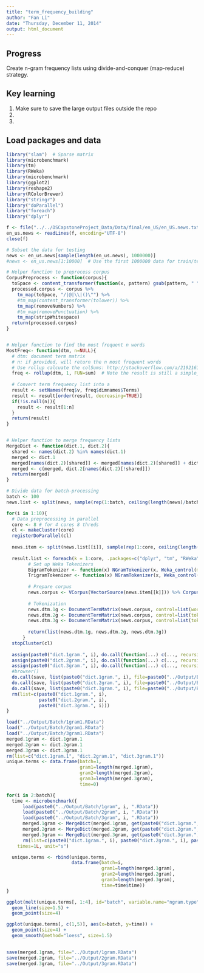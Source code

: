 ```yaml
---
title: "term_frequency_building"
author: "Fan Li"
date: "Thursday, December 11, 2014"
output: html_document
---
```


## Progress

Create n-gram frequency lists using divide-and-conquer (map-reduce) strategy.


## Key learning

1. Make sure to save the large output files outside the repo
2. 
3. 


## Load packages and data
```r
library("slam")  # Sparse matrix
library(microbenchmark)
library(tm)
library(RWeka)
library(microbenchmark)
library(ggplot2)
library(reshape2)
library(RColorBrewer)
library("stringr")
library("doParallel")
library("foreach")
library("dplyr")

f <- file("../../DSCapstoneProject_Data/Data/final/en_US/en_US.news.txt", "rb")
en_us.news <- readLines(f, encoding="UTF-8")
close(f)

# Subset the data for testing
news <- en_us.news[sample(length(en_us.news), 1000000)]
#news <- en_us.news[1:10000]  # Use the first 1000000 data for train/test
```

```r
# Helper function to preprocess corpus
CorpusPreprocess <- function(corpus){
  toSpace <- content_transformer(function(x, pattern) gsub(pattern, " ", x))
  processed.corpus <- corpus %>%
    tm_map(toSpace, "/|@|\\|()\"") %>%
    #tm_map(content_transformer(tolower)) %>%
    tm_map(removeNumbers) %>%
    #tm_map(removePunctuation) %>%
    tm_map(stripWhitespace)
  return(processed.corpus)
}


# Helper function to find the most frequent n words
MostFreq<- function(dtm, n=NULL){
  # dtm: document term matrix
  # n: if provided, will return the n most frequent words
  # Use rollup calcuate the colSums: http://stackoverflow.com/a/21921618
  freq <- rollup(dtm, 1, FUN=sum)  # Note the result is still a simple_triplet_matrix
  
  # Convert term frequency list into a 
  result <- setNames(freq$v, freq$dimnames$Terms) 
  result <- result[order(result, decreasing=TRUE)]
  if(!is.null(n)){
    result <- result[1:n]
  }
  return(result)
}


# Helper function to merge frequency lists
MergeDict <- function(dict.1, dict.2){
  shared <- names(dict.2) %in% names(dict.1)
  merged <- dict.1
  merged[names(dict.2)[shared]] <- merged[names(dict.2)[shared]] + dict.2[names(dict.2)[shared]]
  merged <- c(merged, dict.2[names(dict.2)[!shared]])
  return(merged)
}

```

```r
# Divide data for batch-processing
batch <- 100
news.list <- split(news, sample(rep(1:batch, ceiling(length(news)/batch))[1:length(news)]))

for(i in 1:10){
  # Data preprocessing in parallel
  core <- 8 # for 4 cores 8 threds
  cl <- makeCluster(core)
  registerDoParallel(cl)
  
  news.item <- split(news.list[[i]], sample(rep(1:core, ceiling(length(news.list[[i]])/core))[1:length(news.list[[i]])]))
  
  result.list <- foreach(k = 1:core, .packages=c("dplyr", "tm", "RWeka")) %dopar% {
        # Set up Weka Tokenizers
        BigramTokenizer <- function(x) NGramTokenizer(x, Weka_control(min = 2, max = 2))
        TrigramTokenizer <- function(x) NGramTokenizer(x, Weka_control(min = 3, max = 3))
        
        # Prepare corpus
        news.corpus <- VCorpus(VectorSource(news.item[[k]])) %>% CorpusPreprocess()
        
        # Tokenization
        news.dtm.1g <- DocumentTermMatrix(news.corpus, control=list(wordLengths=c(1,Inf)))
        news.dtm.2g <- DocumentTermMatrix(news.corpus, control=list(tokenize = BigramTokenizer))
        news.dtm.3g <- DocumentTermMatrix(news.corpus, control=list(tokenize = TrigramTokenizer))
        
        return(list(news.dtm.1g, news.dtm.2g, news.dtm.3g))
      }
  stopCluster(cl)
   
  assign(paste0("dict.1gram.", i), do.call(function(...) c(..., recursive = TRUE), lapply(result.list, function(x) x[[1]])) %>% MostFreq()) 
  assign(paste0("dict.2gram.", i), do.call(function(...) c(..., recursive = TRUE), lapply(result.list, function(x) x[[2]])) %>% MostFreq())
  assign(paste0("dict.3gram.", i), do.call(function(...) c(..., recursive = TRUE), lapply(result.list, function(x) x[[3]])) %>% MostFreq())
  #browser()
  do.call(save, list(paste0("dict.1gram.", i), file=paste0("../Output/Batch/1gram", i, ".RData")))
  do.call(save, list(paste0("dict.2gram.", i), file=paste0("../Output/Batch/2gram", i, ".RData")))
  do.call(save, list(paste0("dict.3gram.", i), file=paste0("../Output/Batch/3gram", i, ".RData")))
  rm(list=c(paste0("dict.1gram.", i),
            paste0("dict.2gram.", i),
            paste0("dict.3gram.", i)))
}

```

```r
load("../Output/Batch/1gram1.RData")
load("../Output/Batch/2gram1.RData")
load("../Output/Batch/3gram1.RData")
merged.1gram <- dict.1gram.1
merged.2gram <- dict.2gram.1
merged.3gram <- dict.3gram.1
rm(list=c("dict.1gram.1", "dict.2gram.1", "dict.3gram.1"))
unique.terms <- data.frame(batch=1, 
                           gram1=length(merged.1gram), 
                           gram2=length(merged.2gram), 
                           gram3=length(merged.3gram), 
                           time=0)

for(i in 2:batch){
  time <- microbenchmark({
      load(paste0("../Output/Batch/1gram", i, ".RData"))
      load(paste0("../Output/Batch/2gram", i, ".RData"))
      load(paste0("../Output/Batch/3gram", i, ".RData"))
      merged.1gram <- MergeDict(merged.1gram, get(paste0("dict.1gram.", i)))
      merged.2gram <- MergeDict(merged.2gram, get(paste0("dict.2gram.", i)))
      merged.3gram <- MergeDict(merged.3gram, get(paste0("dict.3gram.", i)))
      rm(list=c(paste0("dict.1gram.", i), paste0("dict.2gram.", i), paste0("dict.3gram.", i)))},
    times=1L, unit="s")

  unique.terms <- rbind(unique.terms,
                        data.frame(batch=i, 
                                   gram1=length(merged.1gram), 
                                   gram2=length(merged.2gram), 
                                   gram3=length(merged.3gram),
                                   time=time$time))
}

ggplot(melt(unique.terms[, 1:4], id="batch", variable.name="ngram.type", value.name="count"), aes(x=batch, y=count, group=ngram.type, color=ngram.type)) +
  geom_line(size=1.5) +
  geom_point(size=4)

ggplot(unique.terms[, c(1,5)], aes(x=batch, y=time)) + 
  geom_point(size=4) +
  geom_smooth(method="loess", size=1.5)
  

save(merged.1gram, file="../Output/1gram.RData")
save(merged.2gram, file="../Output/2gram.RData")
save(merged.3gram, file="../Output/3gram.RData")

```










